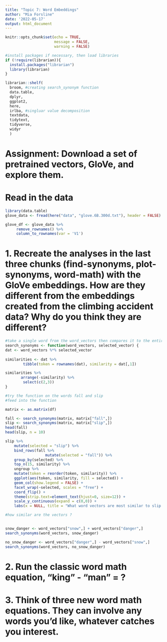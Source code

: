 ```yaml
---
title: "Topic 7: Word Embeddings"
author: "Mia Forsline"
date: '2022-05-17'
output: html_document
---
```


```r
knitr::opts_chunk$set(echo = TRUE,
                      message = FALSE, 
                      warning = FALSE)

#install packages if necessary, then load libraries
if (!require(librarian)){
  install.packages("librarian")
  library(librarian)
}

librarian::shelf(
  broom, #creating search_synonym function
  data.table,
  dplyr,
  ggplot2,
  here,
  irlba, #singluar value decomposition
  textdata,
  tidytext,
  tidyverse,
  widyr
  )
```

# Assignment: Download a set of pretrained vectors, GloVe, and explore them. 

# Read in the data 

```r
library(data.table)
glove_data <- fread(here("data", "glove.6B.300d.txt"), header = FALSE) 

glove_df <- glove_data %>%
     remove_rownames() %>%
     column_to_rownames(var = 'V1')
```


# 1. Recreate the analyses in the last three chunks (find-synonyms, plot-synonyms, word-math) with the GloVe embeddings. How are they different from the embeddings created from the climbing accident data? Why do you think they are different?

```r
#take a single word from the word_vectors then compares it to the entire matrix, then outputs a similarity score
search_synonyms <- function(word_vectors, selected_vector) {
dat <- word_vectors %*% selected_vector
    
similarities <- dat %>%
        tibble(token = rownames(dat), similarity = dat[,1])

similarities %>%
       arrange(-similarity) %>%
        select(c(2,3))
}
```


```r
#try the function on the words fall and slip 
#feed into the function 

matrix <- as.matrix(df)

fall <- search_synonyms(matrix, matrix["fall",])
slip <- search_synonyms(matrix, matrix["slip",])
head(fall)
head(slip, n = 10)
```

```r
slip %>%
    mutate(selected = "slip") %>%
    bind_rows(fall %>%
                  mutate(selected = "fall")) %>%
    group_by(selected) %>%
    top_n(15, similarity) %>%
    ungroup %>%
    mutate(token = reorder(token, similarity)) %>%
    ggplot(aes(token, similarity, fill = selected)) +
    geom_col(show.legend = FALSE) +
    facet_wrap(~selected, scales = "free") +
    coord_flip() +
    theme(strip.text=element_text(hjust=0, size=12)) +
    scale_y_continuous(expand = c(0,0)) +
    labs(x = NULL, title = "What word vectors are most similar to slip or fall?")

#how similar are the vectors ? 
         
```

```r
snow_danger <- word_vectors["snow",] + word_vectors["danger",] 
search_synonyms(word_vectors, snow_danger)

no_snow_danger <- word_vectors["danger",] - word_vectors["snow",] 
search_synonyms(word_vectors, no_snow_danger)
```


# 2. Run the classic word math equation, "king" - "man" = ?

# 3. Think of three new word math equations. They can involve any words you'd like, whatever catches you interest.